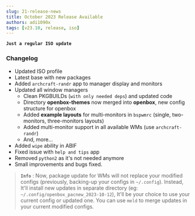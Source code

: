 ```yaml
---
slug: 21-release-news
title: October 2023 Release Available
authors: adi1090x
tags: [v23.10, release, iso]
---
```


**`Just a regular ISO update`**

<!--truncate-->

### Changelog

- Updated ISO profile
- Latest base with new packages
- Added `archcraft-randr` app to manager display and monitors
- Updated all window managers
  - Clean PKGBUILDs (`with only needed deps`) and updated code
  - Directory **openbox-themes** now merged into **openbox**, new config structure for openbox
  - Added **example layouts** for multi-monitors in `bspwmrc` (single, two-monitors, three-monitors layouts)
  - Added multi-monitor support in all available WMs (use `archcraft-randr`)
  - And, more...
- Added `wipe` ability in ABIF
- Fixed issue with `help and tips` app
- Removed `python2` as it's not needed anymore
- Small improvements and bugs fixed.

> **`Info`** : Now, package update for WMs will not replace your modified configs (previously, backing-up your configs in `~/.config`).
> Instead, It'll install new updates in separate directory (eg: `~/.config/openbox_pacnew_2023-10-12`), It'll be your choice to use your current config or updated one.
> You can use `meld` to merge updates in your current modified configs.
